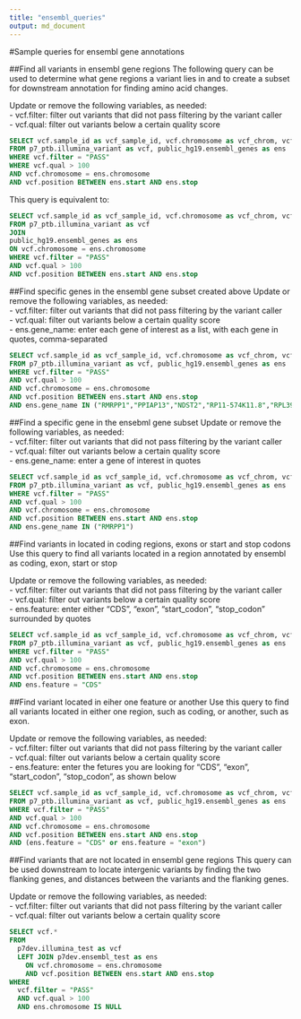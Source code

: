 ```yaml
---
title: "ensembl_queries"
output: md_document
---
```


#Sample queries for ensembl gene annotations

##Find all variants in ensembl gene regions
The following query can be used to determine what gene regions a variant lies in and to create a subset for downstream annotation for finding amino acid changes. 

Update or remove the following variables, as needed:  
- vcf.filter: filter out variants that did not pass filtering by the variant caller  
- vcf.qual: filter out variants below a certain quality score  


```sql
SELECT vcf.sample_id as vcf_sample_id, vcf.chromosome as vcf_chrom, vcf.position as vcf_pos,vcf.ref as vcf_ref, vcf.alt as vcf_alt, vcf.id as vcf_rsID, ens.start as ensembl_start, ens.stop as ensembl_end, ens.feature, ens.gene_name as ensembl_gene_name, ens.gene_id as ensembl_geneid, ens.gene_biotype as ensembl_gene_biotype, ens.transcript_name as ensembl_tx_name,ens.transcript_id as ensembl_trans_id, ens.exon_id as ensembl_exonid, ens.strand as ensembl_strand
FROM p7_ptb.illumina_variant as vcf, public_hg19.ensembl_genes as ens  
WHERE vcf.filter = "PASS" 
WHERE vcf.qual > 100
AND vcf.chromosome = ens.chromosome  
AND vcf.position BETWEEN ens.start AND ens.stop  
```
This query is equivalent to: 

```sql
SELECT vcf.sample_id as vcf_sample_id, vcf.chromosome as vcf_chrom, vcf.position as vcf_pos,vcf.ref as vcf_ref, vcf.alt as vcf_alt, vcf.id as vcf_rsID, ens.start as ensembl_start, ens.stop as ensembl_end, ens.feature, ens.gene_name as ensembl_gene_name, ens.gene_id as ensembl_geneid, ens.gene_biotype as ensembl_gene_biotype, ens.transcript_name as ensembl_tx_name,ens.transcript_id as ensembl_trans_id, ens.exon_id as ensembl_exonid, ens.strand as ensembl_strand
FROM p7_ptb.illumina_variant as vcf
JOIN
public_hg19.ensembl_genes as ens 
ON vcf.chromosome = ens.chromosome  
WHERE vcf.filter = "PASS"
AND vcf.qual > 100
AND vcf.position BETWEEN ens.start AND ens.stop 
```
##Find specific genes in the ensembl gene subset created above
Update or remove the following variables, as needed:  
- vcf.filter: filter out variants that did not pass filtering by the variant caller  
- vcf.qual: filter out variants below a certain quality score  
- ens.gene_name: enter each gene of interest as a list, with each gene in quotes, comma-separated  

```sql
SELECT vcf.sample_id as vcf_sample_id, vcf.chromosome as vcf_chrom, vcf.position as vcf_pos,vcf.ref as vcf_ref, vcf.alt as vcf_alt, vcf.id as vcf_rsID, ens.start as ensembl_start, ens.stop as ensembl_end, ens.feature, ens.gene_name as ensembl_gene_name, ens.gene_id as ensembl_geneid, ens.gene_biotype as ensembl_gene_biotype, ens.transcript_name as ensembl_tx_name,ens.transcript_id as ensembl_trans_id, ens.exon_id as ensembl_exonid, ens.strand as ensembl_strand
FROM p7_ptb.illumina_variant as vcf, public_hg19.ensembl_genes as ens  
WHERE vcf.filter = "PASS"  
AND vcf.qual > 100
AND vcf.chromosome = ens.chromosome  
AND vcf.position BETWEEN ens.start AND ens.stop 
AND ens.gene_name IN ("RMRPP1","PPIAP13","NDST2","RP11-574K11.8","RPL39P25")
```

##Find a specific gene in the ensebml gene subset 
Update or remove the following variables, as needed:  
- vcf.filter: filter out variants that did not pass filtering by the variant caller  
- vcf.qual: filter out variants below a certain quality score  
- ens.gene_name: enter a gene of interest in quotes

```sql
SELECT vcf.sample_id as vcf_sample_id, vcf.chromosome as vcf_chrom, vcf.position as vcf_pos,vcf.ref as vcf_ref, vcf.alt as vcf_alt, vcf.id as vcf_rsID, ens.start as ensembl_start, ens.stop as ensembl_end, ens.feature, ens.gene_name as ensembl_gene_name, ens.gene_id as ensembl_geneid, ens.gene_biotype as ensembl_gene_biotype, ens.transcript_name as ensembl_tx_name,ens.transcript_id as ensembl_trans_id, ens.exon_id as ensembl_exonid, ens.strand as ensembl_strand
FROM p7_ptb.illumina_variant as vcf, public_hg19.ensembl_genes as ens  
WHERE vcf.filter = "PASS"  
AND vcf.qual > 100
AND vcf.chromosome = ens.chromosome  
AND vcf.position BETWEEN ens.start AND ens.stop 
AND ens.gene_name IN ("RMRPP1")
```
##Find variants in located in coding regions, exons or start and stop codons
Use this query to find all variants located in a region annotated by ensembl as coding, exon, start or stop

Update or remove the following variables, as needed:  
- vcf.filter: filter out variants that did not pass filtering by the variant caller  
- vcf.qual: filter out variants below a certain quality score  
- ens.feature: enter either "CDS", "exon", "start_codon", "stop_codon" surrounded by quotes

```sql
SELECT vcf.sample_id as vcf_sample_id, vcf.chromosome as vcf_chrom, vcf.position as vcf_pos,vcf.ref as vcf_ref, vcf.alt as vcf_alt, vcf.id as vcf_rsID, ens.start as ensembl_start, ens.stop as ensembl_end, ens.feature, ens.gene_name as ensembl_gene_name, ens.gene_id as ensembl_geneid, ens.gene_biotype as ensembl_gene_biotype, ens.transcript_name as ensembl_tx_name,ens.transcript_id as ensembl_trans_id, ens.exon_id as ensembl_exonid, ens.strand as ensembl_strand
FROM p7_ptb.illumina_variant as vcf, public_hg19.ensembl_genes as ens  
WHERE vcf.filter = "PASS"  
AND vcf.qual > 100
AND vcf.chromosome = ens.chromosome  
AND vcf.position BETWEEN ens.start AND ens.stop 
AND ens.feature = "CDS"
```

##Find variant located in eiher one feature or another
Use this query to find all variants located in either one region, such as coding, or another, such as exon. 

Update or remove the following variables, as needed:  
- vcf.filter: filter out variants that did not pass filtering by the variant caller  
- vcf.qual: filter out variants below a certain quality score  
- ens.feature: enter the fetures you are looking for "CDS", "exon", "start_codon", "stop_codon", as shown below

```sql
SELECT vcf.sample_id as vcf_sample_id, vcf.chromosome as vcf_chrom, vcf.position as vcf_pos,vcf.ref as vcf_ref, vcf.alt as vcf_alt, vcf.id as vcf_rsID, ens.start as ensembl_start, ens.stop as ensembl_end, ens.feature, ens.gene_name as ensembl_gene_name, ens.gene_id as ensembl_geneid, ens.gene_biotype as ensembl_gene_biotype, ens.transcript_name as ensembl_tx_name,ens.transcript_id as ensembl_trans_id, ens.exon_id as ensembl_exonid, ens.strand as ensembl_strand
FROM p7_ptb.illumina_variant as vcf, public_hg19.ensembl_genes as ens  
WHERE vcf.filter = "PASS"  
AND vcf.qual > 100
AND vcf.chromosome = ens.chromosome  
AND vcf.position BETWEEN ens.start AND ens.stop 
AND (ens.feature = "CDS" or ens.feature = "exon")
```

##Find variants that are not located in ensembl gene regions
This query can be used downstream to locate intergenic variants by finding the two flanking genes, and distances between the variants and the flanking genes.

Update or remove the following variables, as needed:  
- vcf.filter: filter out variants that did not pass filtering by the variant caller  
- vcf.qual: filter out variants below a certain quality score  

```sql
SELECT vcf.* 
FROM
  p7dev.illumina_test as vcf
  LEFT JOIN p7dev.ensembl_test as ens
    ON vcf.chromosome = ens.chromosome
    AND vcf.position BETWEEN ens.start AND ens.stop
WHERE
  vcf.filter = "PASS" 
  AND vcf.qual > 100
  AND ens.chromosome IS NULL
```








